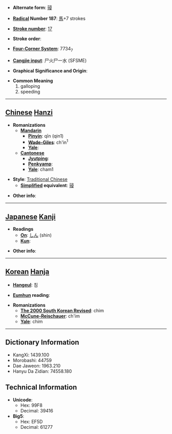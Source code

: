 * '''Alternate form''': [[骎]]

* '''[[Wiktionary:Chinese radical index| Radical]] Number 187''': [[Wiktionary:Chinese radical index 馬|馬]]+7 strokes

* '''[[Wiktionary:Chinese total strokes index|Stroke number]]''': [[Wiktionary:Chinese total strokes index 17|17]]

* '''Stroke order''': 

* '''[[Wiktionary:Chinese four corner index|Four-Corner System]]''': 7734<sub>7</sub>

* '''[[Wiktionary:Chinese Cangjie index|Cangjie input]]''': 尸火尸一水 (SFSME)

* '''Graphical Significance and Origin''': 

* '''Common Meaning'''
*#galloping
*# speeding


----

== [[Chinese]] [[Hanzi]] ==

* '''Romanizations'''
** '''[[Mandarin]]'''
*** '''[[Pinyin]]''': qīn (qin1)
*** '''[[Wade-Giles]]''': ch'in<sup>1</sup>
*** '''[[Yale]]''': 
** '''[[Cantonese]]'''
*** '''[[Jyutping]]''':
*** '''[[Penkyamp]]''': 
*** '''[[Yale]]''': cham1

* '''Style''': [[Traditional Chinese]] 
** '''[[Simplified Chinese|Simplified]] equivalent''': [[骎]]

* '''Other info''': 

----

== [[Japanese]] [[Kanji]] ==

* '''Readings'''
** '''[[On]]''': [[しん]] (shin)
** '''[[Kun]]''': 

* '''Other info''':  

----

== [[Korean]] [[Hanja]] ==

* '''[[Hangeul]]''': 침

* '''[[Eumhun]] reading''': 

* '''Romanizations'''
** '''[[The 2000 South Korean Revised Romanization|The 2000 South Korean Revised]]''': chim
** '''[[McCune-Reischauer]]''': ch'im
** '''[[Yale]]''': chim

----

== Dictionary Information ==

* KangXi: 1439.100
* Morobashi: 44759
* Dae Jaweon: 1963.210
* Hanyu Da Zidian: 74558.180

== Technical Information ==

* '''Unicode''':
** Hex: 99F8
** Decimal: 39416
* '''Big5''':
** Hex: EF5D
** Decimal: 61277